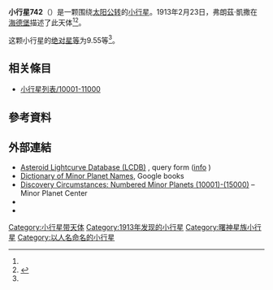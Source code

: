 {{Infobox planet
 | minorplanet     = yes
 | name            = 742 Edisona
 | background      = #D6D6D6
 | image = 
 | image_size      = 
 | caption         =
 | discovery_ref   =  <ref name="MPC-object" />
 | discoverer      = [[弗朗茲·凱撒|弗朗茲·凱撒]]
 | discovery_site  = [[海德堡|海德堡]]
 | discovered      = 1913年2月23日
 | mpc_name        = 742 Edisona
 | alt_names       = 742 Edisona
 | pronounced      = 
 | named_after     = <ref name="MPC-object" />
 | mp_category     = [[主帶小行星|主帶小行星]] <ref name="MPC-object" /><ref name="jpldata" />
 | orbit_ref       = <ref name="a">[http://ssd.jpl.nasa.gov/sbdb.cgi?sstr=742 742] {{Wayback|url=http://ssd.jpl.nasa.gov/sbdb.cgi?sstr=742 |date=20210815022159 }}，小行星數據庫瀏覽器（JPL Small-Body Database Browser）－[[美国国家航空航天局|美国国家航空航天局]]喷气推进实验室</ref>
 | epoch           = 2018-03-23.0（[[儒略日|JD]] 2458200.5）
 | uncertainty     = 0
 | observation_arc = 
 | aphelion = {{convert|3.367|AU|km|3|abbr=on|lk=out}}
 | perihelion      = {{convert|2.6535172|AU|km|3|abbr=on}}
 | semimajor       = 3.0100932
 | eccentricity    = 0.1184601
 | period          = 5.22[[儒略年|yr]]
 | mean_anomaly    = 178.63934[[度|°]]
 | mean_motion     = {{Deg2DMS|0.18872700|sup=ms}} / day
 | inclination     = 11.21935
 | asc_node        = 64.21487°
 | arg_peri        = 284.09722
 | mean_diameter   = 
 | rotation        = 
 | albedo          =
 | spectral_type   =
 | abs_magnitude   = 9.55<ref name="jpldata" />
}}
'''小行星742'''（{{lang-en|742 Edisona}}）是一颗围绕[[太阳|太阳]][[公转|公转]]的[[小行星|小行星]]。1913年2月23日，弗朗茲·凱撒在[[海德堡|海德堡]]描述了此天体<ref name="a" /><ref>{{cite news|title=小行星列表|url=http://cfa-www.harvard.edu/iau/lists/NumberedMPs.txt|accessdate=2018-10-19|newspaper=哈佛大学|archive-date=2008-05-17|archive-url=https://web.archive.org/web/20080517010638/http://cfa-www.harvard.edu/iau/lists/NumberedMPs.txt|dead-url=no}}</ref>。

这颗小行星的[[绝对星等|绝对星等]]为9.55等<ref name="a" />。

== 相关條目 ==
*[[小行星列表/10001-11000|小行星列表/10001-11000]]

== 參考資料 ==
{{reflist|refs=

<ref name="jpldata">{{cite web
  |type       = 2018-01-26 last obs.
  |title      = JPL Small-Body Database Browser:742 Edisona-742 Edisona
  |url        = https://ssd.jpl.nasa.gov/sbdb.cgi?sstr=742
  |publisher  = [[Jet_Propulsion_Laboratory|Jet Propulsion Laboratory]]
  |accessdate = 28 March 2018}}</ref>

<ref name="MPC-object">{{cite web
  |title      = 742 Edisona
  |work      = Minor Planet Center
  |url      = https://www.minorplanetcenter.net/db_search/show_object?object_id=742
  |accessdate      = 28 March 2018
  |archive-date      = 2016-03-04
  |archive-url      = https://web.archive.org/web/20160304100113/http://minorplanetcenter.net/db_search/show_object?object_id=742
  |dead-url      = no
  }}</ref>

}}

==  外部連結 ==
* [http://www.minorplanet.info/PHP/lcdbsummaryquery.php Asteroid Lightcurve Database (LCDB)] {{Wayback|url=http://www.minorplanet.info/PHP/lcdbsummaryquery.php |date=20171210173955 }}, query form ([http://www.minorplanet.info/lightcurvedatabase.html info] {{Wayback|url=http://www.minorplanet.info/lightcurvedatabase.html |date=20171216050541 }})
* [https://books.google.com/books?id=aeAg1X7afOoC&pg Dictionary of Minor Planet Names], Google books
* [http://www.minorplanetcenter.net/iau/lists/NumberedMPs010001.html Discovery Circumstances: Numbered Minor Planets (10001)-(15000)] {{Wayback|url=http://www.minorplanetcenter.net/iau/lists/NumberedMPs010001.html |date=20180612162317 }} – Minor Planet Center
* {{AstDys|742}}
* {{JPL small body}}

{{Minor Planet Number|[[小行星741|小行星741]]|[[小行星743|小行星743]]}}
{{小天体}}

[[Category:小行星带天体|Category:小行星带天体]]
[[Category:1913年发现的小行星|Category:1913年发现的小行星]]
[[Category:曙神星族小行星|Category:曙神星族小行星]]
[[Category:以人名命名的小行星|Category:以人名命名的小行星]]


{{beltasteroid-stub}}
